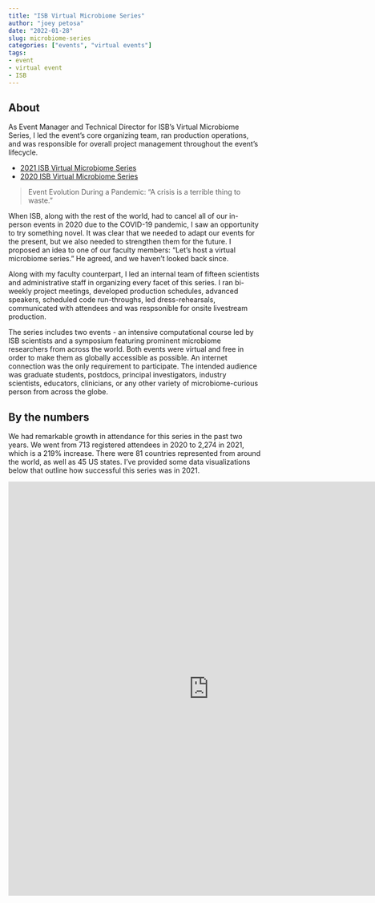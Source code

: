 ```yaml
---
title: "ISB Virtual Microbiome Series"
author: "joey petosa"
date: "2022-01-28"
slug: microbiome-series
categories: ["events", "virtual events"]
tags:
- event
- virtual event
- ISB
---
```



## About  
As Event Manager and Technical Director for ISB's Virtual Microbiome Series, I 
led the event's core organizing team, ran production operations, and was 
responsible for overall project management throughout the event's lifecycle.  

* [2021 ISB Virtual Microbiome Series](https://isbscience.org/microbiome2021/)  
* [2020 ISB Virtual Microbiome Series](https://isbscience.org/microbiome2020/)

>Event Evolution During a Pandemic: “A crisis is a terrible thing to waste."  

When ISB, along with the rest of the world, had to cancel all of our in-person 
events in 2020 due to the COVID-19 pandemic, I saw an opportunity to try 
something novel. It was clear that we needed to adapt our events for the present, 
but we also needed to strengthen them for the future. I proposed an idea to one 
of our faculty members: "Let's host a virtual microbiome series." He agreed, 
and we haven't looked back since.  

Along with my faculty counterpart, I led an internal team of fifteen scientists 
and administrative staff in organizing every facet of this series. I ran 
bi-weekly project meetings, developed production schedules, advanced speakers, 
scheduled code run-throughs, led dress-rehearsals, communicated with attendees 
and was respsonible for onsite livestream production. 

The series includes two events - an intensive computational course led by ISB 
scientists and a symposium featuring prominent microbiome researchers from across 
the world. Both events were virtual and free in order to make them as globally 
accessible as possible. An internet connection was the only requirement to 
participate. The intended audience was graduate students, postdocs, principal 
investigators, industry scientists, educators, clinicians, or any other variety 
of microbiome-curious person from across the globe.

## By the numbers    
We had remarkable growth in attendance for this series in the past two years. 
We went from 713 registered attendees in 2020 to 2,274 in 2021, which is a 
219% increase. There were 81 countries represented from around the world, as 
well as 45 US states. I’ve provided some data visualizations below that outline 
how successful this series was in 2021.


<center>
  <iframe src="https://public.tableau.com/views/2021ISBVirtualMicrobiomeSeriesRegistrationMap/2021ISBVirtualMicrobiomeSeries?:language=en-US&publish=yes&:display_count=n&:origin=viz_share_link" width="800" height="827" frameborder="0">
  </iframe>
</center> 


